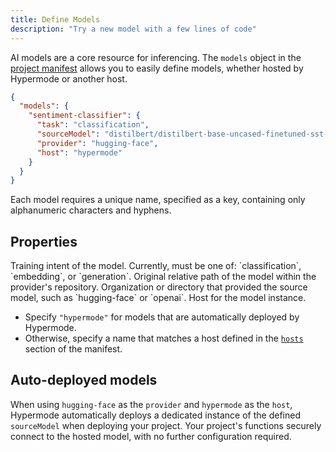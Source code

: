 ```yaml
---
title: Define Models
description: "Try a new model with a few lines of code"
---
```


AI models are a core resource for inferencing.
The `models` object in the [project manifest](/manifest) allows you to easily define models, whether hosted by Hypermode or another host.

```json hypermode.json
{
  "models": {
    "sentiment-classifier": {
      "task": "classification",
      "sourceModel": "distilbert/distilbert-base-uncased-finetuned-sst-2-english",
      "provider": "hugging-face",
      "host": "hypermode"
    }
  }
}
```

Each model requires a unique name, specified as a key, containing only alphanumeric characters and hyphens.

## Properties

<ResponseField name="task" type="string" required>
  Training intent of the model. Currently, must be one of: `classification`,
  `embedding`, or `generation`.
</ResponseField>

<ResponseField name="sourceModel" type="string" required>
  Original relative path of the model within the provider's repository.
</ResponseField>

<ResponseField name="provider" type="string" required>
  Organization or directory that provided the source model, such as
  `hugging-face` or `openai`.
</ResponseField>

<ResponseField name="host" type="string" required>
  Host for the model instance.

- Specify `"hypermode"` for models that are automatically deployed by Hypermode.
- Otherwise, specify a name that matches a host defined in the [`hosts`](/define-hosts) section of the manifest.
  </ResponseField>

## Auto-deployed models

When using `hugging-face` as the `provider` and `hypermode` as the `host`, Hypermode automatically deploys a dedicated
instance of the defined `sourceModel` when deploying your project. Your project's functions securely connect to the
hosted model, with no further configuration required.
